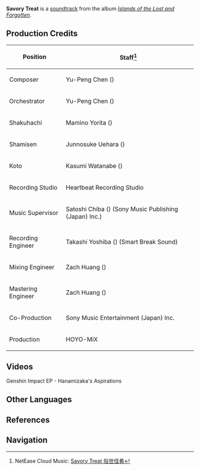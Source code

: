{{Soundtrack Infobox
|title          =
|image          = Islands of the Lost and Forgotten.png
|album          = Islands of the Lost and Forgotten
|disc           = 1
|number         = 17
|featured       =
|featured2      =
|featured3      =
|featured_disc  =
|featured_disc2 =
|featured_disc3 =
|youtube_id     = rxlGB48H3js
|youtube_time   = 1
|spotify_id     = 1dBZ8aRWYYdswzH4YiXLl5
|played_in      = Interior;Uyuu Restaurant;Heizou Talks Fraud
|during         = [[Uyuu Restaurant]], dialogue scene in ''[[Heizou Talks Fraud]]''
|domain         =
|previous       = Slumbering Land of Neko
|next           = Narukami-Bayashi
}}
'''Savory Treat''' is a [[soundtrack]] from the album ''[[Islands of the Lost and Forgotten]]''.

==Production Credits==
{| class="wikitable" style="text-align:left; height:0.5em"
! Position
! Staff<ref>NetEase Cloud Music: [https://music.163.com/#/song?id=1937114224 Savory Treat 俗世佳肴]</ref>
|-
! Composer
| Yu-Peng Chen ({{zh|陈致逸}})
|-
! Orchestrator
| Yu-Peng Chen ({{zh|陈致逸}})
|-
! Shakuhachi
| Mamino Yorita ({{ja|寄田 真見乃}})
|-
! Shamisen
| Junnosuke Uehara ({{ja|上原 潤之助}})
|-
! Koto
| Kasumi Watanabe ({{ja|渡邊 香澄}})
|-
! Recording Studio
| Heartbeat Recording Studio
|-
! Music Supervisor
| Satoshi Chiba ({{ja|千葉 智史}}) (Sony Music Publishing (Japan) Inc.)
|-
! Recording Engineer
| Takashi Yoshiba ({{ja|吉羽 貴史}}) (Smart Break Sound)
|-
! Mixing Engineer
| Zach Huang ({{zh|黄巍}})
|-
! Mastering Engineer
| Zach Huang ({{zh|黄巍}})
|-
! Co-Production
| Sony Music Entertainment (Japan) Inc.
|-
! Production
| HOYO-MiX
|}

==Videos==
<gallery>
Genshin Impact EP - Hanamizaka's Aspirations
</gallery>
<!--
==Trivia==
-->
==Other Languages==
{{Other Languages
|en      = Savory Treat
|zhs     = 俗世佳肴
|zhs_rm  = Súshì Jiāyáo
|zhs_tl  =
|ja      = 俗世の佳肴
|ja_rm   = Zokusei no Kakou
|ja_tl   = 
|tr      = 
|it      = 
}}

==References==
{{Reflist}}

==Navigation==
{{Soundtrack Navbox|Islands of the Lost and Forgotten}}